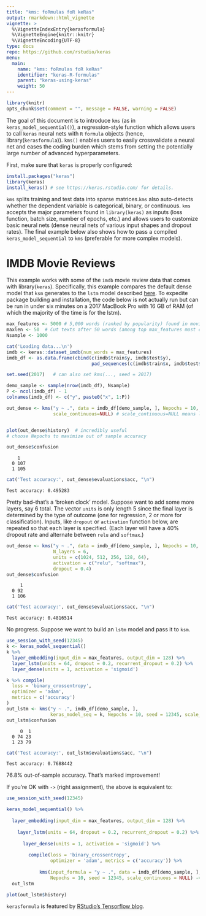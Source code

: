 ```yaml
---
title: "kms: foRmulas foR keRas"
output: rmarkdown::html_vignette
vignette: >
  %\VignetteIndexEntry{kerasformula}
  %\VignetteEngine{knitr::knitr}
  %\VignetteEncoding{UTF-8}
type: docs
repo: https://github.com/rstudio/keras
menu:
  main:
    name: "kms: foRmulas foR keRas"
    identifier: "keras-R-formulas"
    parent: "keras-using-keras"
    weight: 50
---
```


```r
library(knitr)
opts_chunk$set(comment = "", message = FALSE, warning = FALSE)
```


The goal of this document is to introduce `kms` (as in `keras_model_sequential()`), a regression-style function which allows users to call `keras` neural nets with `R` `formula` objects (hence, library(`kerasformula`)). `kms()` enables users to easily crossvalidate a neural net and eases the coding burden which stems from setting the potentially large number of advanced hyperparameters.

First, make sure that `keras` is properly configured:

```r
install.packages("keras")
library(keras)
install_keras() # see https://keras.rstudio.com/ for details. 
```

`kms` splits training and test data into sparse matrices.`kms` also auto-detects whether the dependent variable is categorical, binary, or continuous. `kms` accepts the major parameters found in `library(keras)` as inputs (loss function, batch size, number of epochs, etc.) and allows users to customize basic neural nets (dense neural nets of various input shapes and dropout rates). The final example below also shows how to pass a compiled `keras_model_sequential` to `kms` (preferable for more complex models). 

# IMDB Movie Reviews

This example works with some of the `imdb` movie review data that comes with library(`keras`). Specifically, this example compares the default dense model that `ksm` generates to the `lstm` model described [here](https://keras.rstudio.com/articles/examples/imdb_lstm.html). To expedite package building and installation, the code below is not actually run but can be run in under six minutes on a 2017 MacBook Pro with 16 GB of RAM (of which the majority of the time is for the lstm). 

```r
max_features <- 5000 # 5,000 words (ranked by popularity) found in movie reviews
maxlen <- 50  # Cut texts after 50 words (among top max_features most common words) 
Nsample <- 1000 

cat('Loading data...\n')
imdb <- keras::dataset_imdb(num_words = max_features)
imdb_df <- as.data.frame(cbind(c(imdb$train$y, imdb$test$y),
                               pad_sequences(c(imdb$train$x, imdb$test$x))))

set.seed(2017)   # can also set kms(..., seed = 2017)

demo_sample <- sample(nrow(imdb_df), Nsample)
P <- ncol(imdb_df) - 1
colnames(imdb_df) <- c("y", paste0("x", 1:P))

out_dense <- kms("y ~ .", data = imdb_df[demo_sample, ], Nepochs = 10, 
                 scale_continuous=NULL) # scale_continuous=NULL means leave data on original scale_continuous


plot(out_dense$history)  # incredibly useful 
# choose Nepochs to maximize out of sample accuracy

out_dense$confusion
```


```
    1
  0 107
  1 105
```
```r
cat('Test accuracy:', out_dense$evaluations$acc, "\n")
```
```
Test accuracy: 0.495283 
```

Pretty bad--that's a 'broken clock' model. Suppose want to add some more layers, say 6 total. The vector `units` is only length 5 since the final layer is determined by the type of outcome (one for regression, 2 or more for classification). Inputs, like `dropout` or `activation` function below, are repeated so that each layer is specified. (Each layer will have  a 40\% dropout rate and alternate between `relu` and `softmax`.)

```r
out_dense <- kms("y ~ .", data = imdb_df[demo_sample, ], Nepochs = 10, seed=123, scale_continuous=NULL,
                 N_layers = 6,
                 units = c(1024, 512, 256, 128, 64), 
                 activation = c("relu", "softmax"),
                 dropout = 0.4)
out_dense$confusion
```
```
     1
  0 92
  1 106
```
```r
cat('Test accuracy:', out_dense$evaluations$acc, "\n")
```
```
Test accuracy: 0.4816514
```

No progress. Suppose we want to build an `lstm` model and pass it to `ksm`.

```r
use_session_with_seed(12345)
k <- keras_model_sequential()
k %>%
  layer_embedding(input_dim = max_features, output_dim = 128) %>% 
  layer_lstm(units = 64, dropout = 0.2, recurrent_dropout = 0.2) %>% 
  layer_dense(units = 1, activation = 'sigmoid')

k %>% compile(
  loss = 'binary_crossentropy',
  optimizer = 'adam',
  metrics = c('accuracy')
)
out_lstm <- kms("y ~ .", imdb_df[demo_sample, ], 
                keras_model_seq = k, Nepochs = 10, seed = 12345, scale_continuous = NULL)
out_lstm$confusion
```
```
     0  1
  0 74 23
  1 23 79
```

```r
cat('Test accuracy:', out_lstm$evaluations$acc, "\n")
```
```
Test accuracy: 0.7688442 
```

76.8% out-of-sample accuracy. That's marked improvement!

If you're OK with `->` (right assignment), the above is equivalent to:

```r

use_session_with_seed(12345)

keras_model_sequential() %>%
  
  layer_embedding(input_dim = max_features, output_dim = 128) %>% 
  
    layer_lstm(units = 64, dropout = 0.2, recurrent_dropout = 0.2) %>% 
  
      layer_dense(units = 1, activation = 'sigmoid') %>% 
  
        compile(loss = 'binary_crossentropy', 
                optimizer = 'adam', metrics = c('accuracy')) %>%
  
            kms(input_formula = "y ~ .", data = imdb_df[demo_sample, ], 
                Nepochs = 10, seed = 12345, scale_continuous = NULL) -> 
  out_lstm

plot(out_lstm$history)
```


`kerasformula` is featured by [RStudio's Tensorflow blog](https://blogs.rstudio.com/tensorflow/posts/2018-01-24-analyzing-rtweet-data-with-kerasformula/). 
